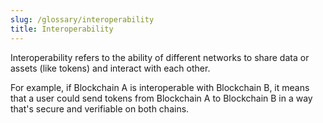 ```yaml
---
slug: /glossary/interoperability
title: Interoperability
---
```


Interoperability refers to the ability of different networks to share data or assets (like tokens) and interact with each other.

For example, if Blockchain A is interoperable with Blockchain B, it means that a user could send tokens from Blockchain A to Blockchain B in a way that's secure and verifiable on both chains.
